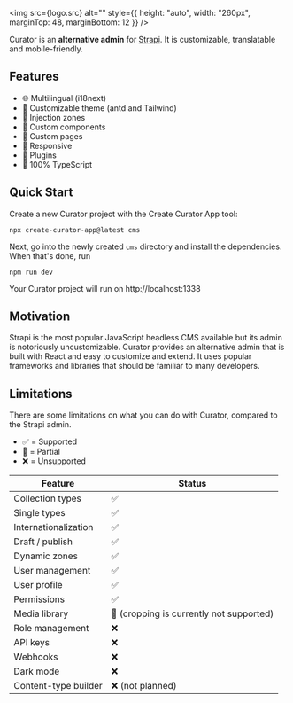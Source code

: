 
<img
  src={logo.src}
  alt=""
  style={{ height: "auto", width: "260px", marginTop: 48, marginBottom: 12 }}
/>

Curator is an **alternative admin** for [Strapi](https://www.strapi.io). It is customizable, translatable and mobile-friendly.

## Features

- 🌐 Multilingual (i18next)
- 🎨 Customizable theme (antd and Tailwind)
- 🧩 Injection zones
- 🧱 Custom components
- 📜 Custom pages
- 📱 Responsive
- 🔌 Plugins
- 💯 100% TypeScript

## Quick Start

Create a new Curator project with the Create Curator App tool:

```shell
npx create-curator-app@latest cms
```

Next, go into the newly created `cms` directory and install the dependencies. When that's done, run

```shell
npm run dev
```

Your Curator project will run on http://localhost:1338

## Motivation

Strapi is the most popular JavaScript headless CMS available but its admin is notoriously uncustomizable. Curator
provides an alternative admin that is built with React and easy to customize and extend. It uses popular frameworks and
libraries that should be familiar to many developers.

## Limitations

There are some limitations on what you can do with Curator, compared to the Strapi admin.

- ✅ = Supported
- 🚧 = Partial
- ❌ = Unsupported

| Feature              | Status                                    |
| -------------------- | ----------------------------------------- |
| Collection types     | ✅                                        |
| Single types         | ✅                                        |
| Internationalization | ✅                                        |
| Draft / publish      | ✅                                        |
| Dynamic zones        | ✅                                        |
| User management      | ✅                                        |
| User profile         | ✅                                        |
| Permissions          | ✅️                                       |
| Media library        | 🚧️ (cropping is currently not supported) |
| Role management      | ❌                                        |
| API keys             | ❌                                        |
| Webhooks             | ❌                                        |
| Dark mode            | ❌                                        |
| Content-type builder | ❌ (not planned)                          |
